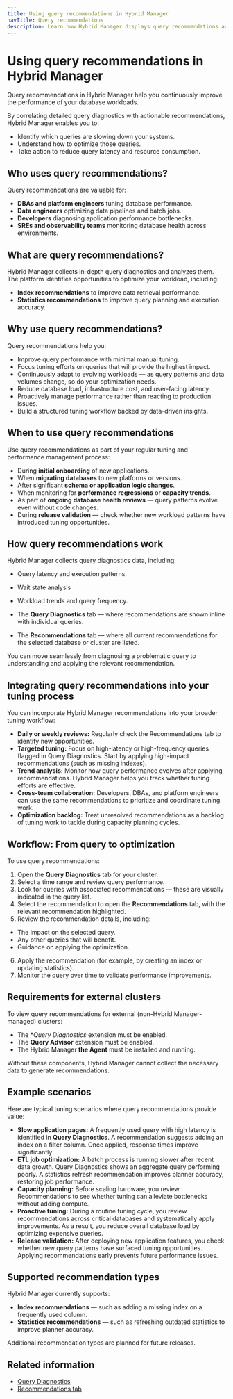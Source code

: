 ```yaml
---
title: Using query recommendations in Hybrid Manager
navTitle: Query recommendations
description: Learn how Hybrid Manager displays query recommendations and how to use them to improve query performance.
---
```


# Using query recommendations in Hybrid Manager

Query recommendations in Hybrid Manager help you continuously improve the performance of your database workloads.

By correlating detailed query diagnostics with actionable recommendations, Hybrid Manager enables you to:

- Identify which queries are slowing down your systems.
- Understand how to optimize those queries.
- Take action to reduce query latency and resource consumption.

## Who uses query recommendations?

Query recommendations are valuable for:

- **DBAs and platform engineers** tuning database performance.
- **Data engineers** optimizing data pipelines and batch jobs.
- **Developers** diagnosing application performance bottlenecks.
- **SREs and observability teams** monitoring database health across environments.

## What are query recommendations?

Hybrid Manager collects in-depth query diagnostics and analyzes them. The platform identifies opportunities to optimize your workload, including:

- **Index recommendations** to improve data retrieval performance.
- **Statistics recommendations** to improve query planning and execution accuracy.


## Why use query recommendations?

Query recommendations help you:

- Improve query performance with minimal manual tuning.
- Focus tuning efforts on queries that will provide the highest impact.
- Continuously adapt to evolving workloads — as query patterns and data volumes change, so do your optimization needs.
- Reduce database load, infrastructure cost, and user-facing latency.
- Proactively manage performance rather than reacting to production issues.
- Build a structured tuning workflow backed by data-driven insights.

## When to use query recommendations

Use query recommendations as part of your regular tuning and performance management process:

- During **initial onboarding** of new applications.
- When **migrating databases** to new platforms or versions.
- After significant **schema or application logic changes**.
- When monitoring for **performance regressions** or **capacity trends**.
- As part of **ongoing database health reviews** — query patterns evolve even without code changes.
- During **release validation** — check whether new workload patterns have introduced tuning opportunities.

## How query recommendations work

Hybrid Manager collects query diagnostics data, including:

- Query latency and execution patterns.
- Wait state analysis
- Workload trends and query frequency.

- The **Query Diagnostics** tab — where recommendations are shown inline with individual queries.
- The **Recommendations** tab — where all current recommendations for the selected database or cluster are listed.

You can move seamlessly from diagnosing a problematic query to understanding and applying the relevant recommendation.

## Integrating query recommendations into your tuning process

You can incorporate Hybrid Manager recommendations into your broader tuning workflow:

- **Daily or weekly reviews:** Regularly check the Recommendations tab to identify new opportunities.
- **Targeted tuning:** Focus on high-latency or high-frequency queries flagged in Query Diagnostics. Start by applying high-impact recommendations (such as missing indexes).
- **Trend analysis:** Monitor how query performance evolves after applying recommendations. Hybrid Manager helps you track whether tuning efforts are effective.
- **Cross-team collaboration:** Developers, DBAs, and platform engineers can use the same recommendations to prioritize and coordinate tuning work.
- **Optimization backlog:** Treat unresolved recommendations as a backlog of tuning work to tackle during capacity planning cycles.

## Workflow: From query to optimization

To use query recommendations:

1. Open the **Query Diagnostics** tab for your cluster.
2. Select a time range and review query performance.
3. Look for queries with associated recommendations — these are visually indicated in the query list.
4. Select the recommendation to open the **Recommendations** tab, with the relevant recommendation highlighted.
5. Review the recommendation details, including:
 - The impact on the selected query.
 - Any other queries that will benefit.
 - Guidance on applying the optimization.
6. Apply the recommendation (for example, by creating an index or updating statistics).
7. Monitor the query over time to validate performance improvements.

## Requirements for external clusters

To view query recommendations for external (non-Hybrid Manager-managed) clusters:

- The **Query Diagnostics* extension must be enabled.
- The **Query Advisor** extension must be enabled.
- The Hybrid Manager **the Agent** must be installed and running.

Without these components, Hybrid Manager cannot collect the necessary data to generate recommendations.

## Example scenarios

Here are typical tuning scenarios where query recommendations provide value:

- **Slow application pages:** A frequently used query with high latency is identified in **Query Diagnostics**. A recommendation suggests adding an index on a filter column. Once applied, response times improve significantly.
- **ETL job optimization:** A batch process is running slower after recent data growth. Query Diagnostics shows an aggregate query performing poorly. A statistics refresh recommendation improves planner accuracy, restoring job performance.
- **Capacity planning:** Before scaling hardware, you review Recommendations to see whether tuning can alleviate bottlenecks without adding compute.
- **Proactive tuning:** During a routine tuning cycle, you review recommendations across critical databases and systematically apply improvements. As a result, you reduce overall database load by optimizing expensive queries.
- **Release validation:** After deploying new application features, you check whether new query patterns have surfaced tuning opportunities. Applying recommendations early prevents future performance issues.

## Supported recommendation types

Hybrid Manager currently supports:

- **Index recommendations** — such as adding a missing index on a frequently used column.
- **Statistics recommendations** — such as refreshing outdated statistics to improve planner accuracy.

Additional recommendation types are planned for future releases.

## Related information

- [Query Diagnostics](../using_hybrid_manager/cluster_management/view_clusters/cluster-query-diagnostics-tab)
- [Recommendations tab](../using_hybrid_manager/cluster_management/view_clusters/cluster-overview-tab)
